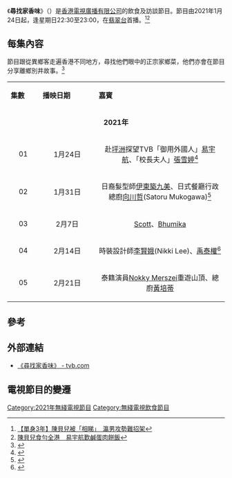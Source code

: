 {{無綫節目
| 中文節目名    = 尋找家香味
| 英文節目名    = ''Taste Of Home . Hong Kong''
| 別名          =
| 圖片          =
| 翡翠台首播日期 = 2021年1月24日—2021年2月21日
| 翡翠台首播時間 = 逢星期日 22:30至23:00
| 監製         = [[張志明_(監製)|張志明]]
| 編導         = [[黃俊輝|黃俊輝]]
| 編審         = [[岑應|岑應]]
| 集數         = 5
| 類型         = 飲食、清談
| 旁白         = 
| 主持         = [[陳貝兒|陳貝兒]]、[[林溥來|林溥來]]
| 網頁         = https://programme.tvb.com/foodandtravel/findinghometowntasteworkingtitle
| 相關=[[盛女愛作戰|盛女愛作戰]]<br>[[求愛大作戰|求愛大作戰]]<br>[[沒女大翻身|沒女大翻身]]<br>[[網絡挑機|網絡挑機]]<br>[[沒有起跑線？|沒有起跑線？]]<br>[[有樓萬事足？|有樓萬事足？]]<br>[[嫁到這世界邊端|嫁到這世界邊端]]系列<br>[[蝸居宅急變|蝸居宅急變]]<br>[[媽媽唔易"造"|媽媽唔易"造"]]<br>[[恐怖真相|恐怖真相]]<br>[[我要做業主|我要做業主]]<br>[[你還好嗎|你還好嗎]]
}}
《'''尋找家香味'''》（{{lang-en|''Taste Of Home . Hong Kong''}}）是[[香港|香港]][[電視廣播有限公司|電視廣播有限公司]]的飲食及訪談節目。節目由2021年1月24日起，逢星期日22:30至23:00，在[[翡翠台|翡翠台]]首播。<ref>[https://hk.on.cc/hk/bkn/cnt/entertainment/20210119/bkn-20210119210344696-0119_00862_001.html    【單身3年】陳貝兒被「相睇」　瀛男攻勢難招架]</ref><ref>[https://hk.on.cc/hk/bkn/cnt/entertainment/20210123/bkn-20210123204636249-0123_00862_001.html   陳貝兒食勻全港　易宇航歎鹹蛋肉餅飯]</ref>

==每集內容==
節目跟從異鄉客走遍香港不同地方，尋找他們眼中的正宗家鄉菜，他們亦會在節目分享離鄉別井故事。<ref>{{cite news |title=陳貝兒家鄉菜別有風味 |url=https://orientaldaily.on.cc/cnt/entertainment/20210124/00282_026.html |accessdate=2022-04-15 |work=東方日報 |date=2021-01-14}}</ref>

{|class="wikitable" style="width:65%; font-size: 14px;"
|- style="background:cornflowerblue; color:white" align=center
|style="width:2%"|'''集數'''||style="width:5%"|'''播映日期'''||style="width:10%"|'''嘉賓'''
|-
|align="center" colspan="4"|'''2021年'''
|-
|align="center"|01||align="center"|1月24日||align="center"|赴[[坪洲|坪洲]]探望TVB「御用外國人」{{flagicon|GER}}[[易宇航|易宇航]]、{{flagicon|FRA}}「校長夫人」[[張雪婷|張雪婷]]<ref>{{cite news |title=【尋找家香味】陳貝兒赴坪洲探御用外國人易宇航　Julian隻身來港發展感無悔 |url=https://topick.hket.com/article/2861365/%E3%80%90%E5%B0%8B%E6%89%BE%E5%AE%B6%E9%A6%99%E5%91%B3%E3%80%91%E9%99%B3%E8%B2%9D%E5%85%92%E8%B5%B4%E5%9D%AA%E6%B4%B2%E6%8E%A2%E5%BE%A1%E7%94%A8%E5%A4%96%E5%9C%8B%E4%BA%BA%E6%98%93%E5%AE%87%E8%88%AA%E3%80%80Julian%E9%9A%BB%E8%BA%AB%E4%BE%86%E6%B8%AF%E7%99%BC%E5%B1%95%E6%84%9F%E7%84%A1%E6%82%94 |accessdate=2022-04-15 |work=香港經濟日報 |date=2021-01-15}}</ref>
|-
|align="center"|02||align="center"|1月31日||align="center"|{{flagicon|JPN}}日裔髮型師[[伊東築九美|伊東築九美]]、日式餐廳行政總廚[[向川哲|向川哲]](Satoru Mukogawa)<ref>{{cite news |title=【尋找家香味】日式餐廳行政總廚最愛港式茶餐廳？ |url=https://m.facebook.com/tvbcom/posts/10158950199138449?comment_id=10158950276943449 |accessdate=2022-04-15 |publisher=TVB |date=2021-02-06}}</ref>
|-
|align="center"|03||align="center"|2月7日||align="center"|{{flagicon|US}}[[Scott|Scott]]、{{flagicon|NEP}}[[Bhumika|Bhumika]]
|-
|align="center"|04||align="center"|2月14日||align="center"|{{flagicon|ROK}}時裝設計師[[李賢娥|李賢娥]](Nikki Lee)、[[禹泰權|禹泰權]]<ref>{{cite news |title=【尋找家香味】型男Oppa宴客必食燉牛骨 |url=https://www.bigbigchannel.com.hk/tc/cat_others/nav_all/129096/%E3%80%90%E5%B0%8B%E6%89%BE%E5%AE%B6%E9%A6%99%E5%91%B3%E3%80%91%E5%9E%8B%E7%94%B7Oppa%E5%AE%B4%E5%AE%A2%E5%BF%85%E9%A3%9F%E7%87%89%E7%89%9B%E9%AA%A8 |accessdate=2022-04-15 |publisher=BIGBIG CHANNEL |date=2022-04-15}}</ref>
|-
|align="center"|05||align="center"|2月21日||align="center"|{{flagicon| Thailand}}泰籍演員[[Nokky_Merszei|Nokky Merszei]]重遊山頂、{{flagicon|Singapore}}總廚[[黃培蒂|黃培蒂]]
|}

==參考==
{{reflist}}

==外部連結==
*[https://programme.tvb.com/foodandtravel/findinghometowntasteworkingtitle  《尋找家香味》 - tvb.com]
[[Category:2021年無綫電視節目|Category:2021年無綫電視節目]]
[[Category:無綫電視飲食節目|Category:無綫電視飲食節目]]

== 電視節目的變遷 ==
{{電視節目的變遷
|電視台={{HKG}} [[無綫電視|無綫電視]][[翡翠台|翡翠台]]
|播放檔次=星期日 22:30-23:00<br>
|節目名稱=尋找家香味<br>（2021.1.24 - 2021.2.21）
|上一節目= [[2020年度勁歌金曲得獎名單|2020年勁歌金曲頒獎典禮]] <br>(2020.01.17) (20:00-23:00)
|下一節目= [[港灣起跑線|港灣起跑線]]<br> (2021.2.28-2021.5.2)
}}